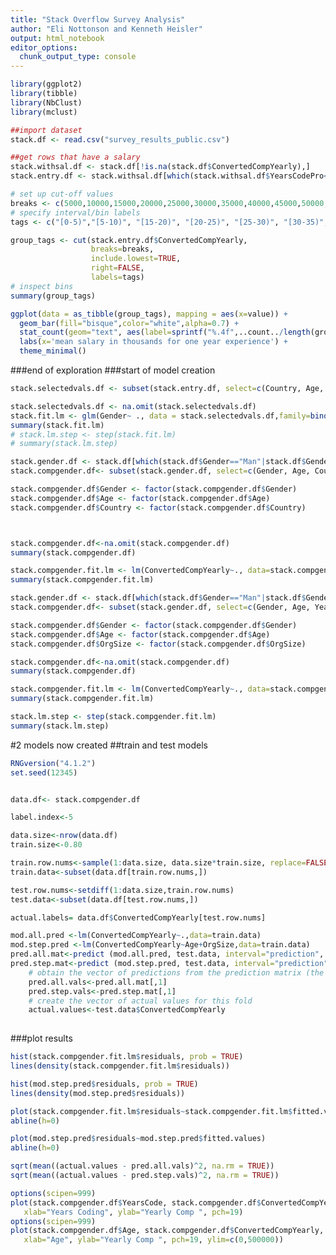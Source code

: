 ```yaml
---
title: "Stack Overflow Survey Analysis"
author: "Eli Nottonson and Kenneth Heisler"
output: html_notebook
editor_options: 
  chunk_output_type: console
---
```

```r
library(ggplot2)
library(tibble)
library(NbClust)
library(mclust)
```

```r
##import dataset
stack.df <- read.csv("survey_results_public.csv")
```


```r
##get rows that have a salary
stack.withsal.df <- stack.df[!is.na(stack.df$ConvertedCompYearly),]
stack.entry.df <- stack.withsal.df[which(stack.withsal.df$YearsCodePro<=1),]
```

```r
# set up cut-off values 
breaks <- c(5000,10000,15000,20000,25000,30000,35000,40000,45000,50000,75000, 100000, 200000)
# specify interval/bin labels
tags <- c("[0-5)","[5-10)", "[15-20)", "[20-25)", "[25-30)", "[30-35)","[35-40)", "[40-45)","[45-50)", "[50-75)", "[75-100)", "[100-200)")

group_tags <- cut(stack.entry.df$ConvertedCompYearly, 
                  breaks=breaks, 
                  include.lowest=TRUE, 
                  right=FALSE, 
                  labels=tags)
# inspect bins
summary(group_tags)

ggplot(data = as_tibble(group_tags), mapping = aes(x=value)) + 
  geom_bar(fill="bisque",color="white",alpha=0.7) + 
  stat_count(geom="text", aes(label=sprintf("%.4f",..count../length(group_tags))), vjust=-0.5) +
  labs(x='mean salary in thousands for one year experience') +
  theme_minimal() 
```

###end of exploration
###start of model creation
```r


stack.selectedvals.df <- subset(stack.entry.df, select=c(Country, Age, Gender, ConvertedCompYearly))

```

```r
stack.selectedvals.df <- na.omit(stack.selectedvals.df)
stack.fit.lm <- glm(Gender~ ., data = stack.selectedvals.df,family=binomial(logit))
summary(stack.fit.lm)
# stack.lm.step <- step(stack.fit.lm)
# summary(stack.lm.step)

```


```r

stack.gender.df <- stack.df[which(stack.df$Gender=="Man"|stack.df$Gender=="Woman"),]
stack.compgender.df<- subset(stack.gender.df, select=c(Gender, Age, Country, ConvertedCompYearly))

stack.compgender.df$Gender <- factor(stack.compgender.df$Gender)
stack.compgender.df$Age <- factor(stack.compgender.df$Age)
stack.compgender.df$Country <- factor(stack.compgender.df$Country)



stack.compgender.df<-na.omit(stack.compgender.df)
summary(stack.compgender.df)

stack.compgender.fit.lm <- lm(ConvertedCompYearly~., data=stack.compgender.df)
summary(stack.compgender.fit.lm)

```


```r

stack.gender.df <- stack.df[which(stack.df$Gender=="Man"|stack.df$Gender=="Woman"),]
stack.compgender.df<- subset(stack.gender.df, select=c(Gender, Age, YearsCode,OrgSize,ConvertedCompYearly))

stack.compgender.df$Gender <- factor(stack.compgender.df$Gender)
stack.compgender.df$Age <- factor(stack.compgender.df$Age)
stack.compgender.df$OrgSize <- factor(stack.compgender.df$OrgSize)

stack.compgender.df<-na.omit(stack.compgender.df)
summary(stack.compgender.df)

stack.compgender.fit.lm <- lm(ConvertedCompYearly~., data=stack.compgender.df)
summary(stack.compgender.fit.lm)

stack.lm.step <- step(stack.compgender.fit.lm)
summary(stack.lm.step)
```
#2 models now created
##train and test models
```r

RNGversion("4.1.2")
set.seed(12345)


data.df<- stack.compgender.df

label.index<-5

data.size<-nrow(data.df)
train.size<-0.80

train.row.nums<-sample(1:data.size, data.size*train.size, replace=FALSE)
train.data<-subset(data.df[train.row.nums,])

test.row.nums<-setdiff(1:data.size,train.row.nums)
test.data<-subset(data.df[test.row.nums,])

actual.labels= data.df$ConvertedCompYearly[test.row.nums]
```

```r

mod.all.pred <-lm(ConvertedCompYearly~.,data=train.data)
mod.step.pred <-lm(ConvertedCompYearly~Age+OrgSize,data=train.data)
pred.all.mat<-predict (mod.all.pred, test.data, interval="prediction", level=0.95)
pred.step.mat<-predict (mod.step.pred, test.data, interval="prediction", level=0.95)    
    # obtain the vector of predictions from the prediction matrix (the first column)
    pred.all.vals<-pred.all.mat[,1]
    pred.step.vals<-pred.step.mat[,1]
    # create the vector of actual values for this fold
    actual.values<-test.data$ConvertedCompYearly
    

```

###plot results
```r
hist(stack.compgender.fit.lm$residuals, prob = TRUE)
lines(density(stack.compgender.fit.lm$residuals))

hist(mod.step.pred$residuals, prob = TRUE)
lines(density(mod.step.pred$residuals))

plot(stack.compgender.fit.lm$residuals~stack.compgender.fit.lm$fitted.values)
abline(h=0)

plot(mod.step.pred$residuals~mod.step.pred$fitted.values)
abline(h=0)

sqrt(mean((actual.values - pred.all.vals)^2, na.rm = TRUE))
sqrt(mean((actual.values - pred.step.vals)^2, na.rm = TRUE))
```

```r
options(scipen=999)
plot(stack.compgender.df$YearsCode, stack.compgender.df$ConvertedCompYearly, main="Scatterplot of Years Coding and Yearly Compensation", 
   xlab="Years Coding", ylab="Yearly Comp ", pch=19)
options(scipen=999)
plot(stack.compgender.df$Age, stack.compgender.df$ConvertedCompYearly, main="Age and Yearly Compensation", 
   xlab="Age", ylab="Yearly Comp ", pch=19, ylim=c(0,500000))
```